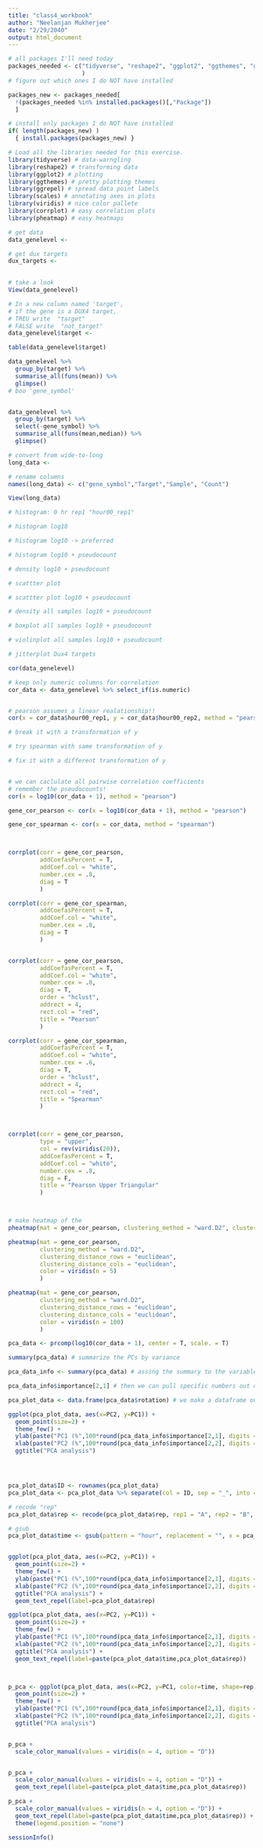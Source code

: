 ```yaml
---
title: "class4_workbook"
author: "Neelanjan Mukherjee"
date: "2/29/2040"
output: html_document
---
```



```r
# all packages I'll need today
packages_needed <- c("tidyverse", "reshape2", "ggplot2", "ggthemes", "ggrepel", "scales", "viridis", "corrplot", "pheatmap"
                     )
# figure out which ones I do NOT have installed

packages_new <- packages_needed[
  !(packages_needed %in% installed.packages()[,"Package"])
  ]

# install only packages I do NOT have installed
if( length(packages_new) )
  { install.packages(packages_new) }

```

```r
# Load all the libraries needed for this exercise.
library(tidyverse) # data-warngling
library(reshape2) # transforming data
library(ggplot2) # plotting
library(ggthemes) # pretty plotting themes
library(ggrepel) # spread data point labels
library(scales) # annotating axes in plots
library(viridis) # nice color pallete
library(corrplot) # easy correlation plots
library(pheatmap) # easy heatmaps

```


```r
# get data
data_genelevel <- 

# get dux targets
dux_targets <- 
  
```


```r
# take a look
View(data_genelevel) 

# In a new column named 'target',
# if the gene is a DUX4 target,
# TREU write  "target"
# FALSE write  "not_target"
data_genelevel$target <- 

table(data_genelevel$target)
```


```r
data_genelevel %>%
  group_by(target) %>%
  summarise_all(funs(mean)) %>%
  glimpse()
# boo 'gene_symbol'


data_genelevel %>%
  group_by(target) %>%
  select(-gene_symbol) %>%
  summarise_all(funs(mean,median)) %>%
  glimpse()

```


```r
# convert from wide-to-long
long_data <- 

# rename columns
names(long_data) <- c("gene_symbol","Target","Sample", "Count") 

View(long_data)

```


```r
# histogram: 0 hr rep1 "hour00_rep1"

# histogram log10

# histogram log10 -> preferred

# histogram log10 + pseudocount

# density log10 + pseudocount

# scattter plot

# scattter plot log10 + pseudocount

# density all samples log10 + pseudocount

# boxplot all samples log10 + pseudocount

# violinplot all samples log10 + pseudocount

# jitterplot Dux4 targets


```


```r
cor(data_genelevel)

# keep only numeric columns for correlation
cor_data <- data_genelevel %>% select_if(is.numeric)


# pearson assumes a linear realationship!!
cor(x = cor_data$hour00_rep1, y = cor_data$hour00_rep2, method = "pearson")

# break it with a transformation of y

# try spearman with same transformation of y

# fix it with a different transformation of y


# we can caclulate all pairwise correlation coefficients
# remember the pseudocounts! 
cor(x = log10(cor_data + 1), method = "pearson")

gene_cor_pearson <- cor(x = log10(cor_data + 1), method = "pearson")

gene_cor_spearman <- cor(x = cor_data, method = "spearman")



corrplot(corr = gene_cor_pearson,
         addCoefasPercent = T,
         addCoef.col = "white",
         number.cex = .8,
         diag = T
         )

corrplot(corr = gene_cor_spearman,
         addCoefasPercent = T,
         addCoef.col = "white",
         number.cex = .8,
         diag = T
         )


corrplot(corr = gene_cor_pearson,
         addCoefasPercent = T,
         addCoef.col = "white",
         number.cex = .8,
         diag = T,
         order = "hclust",
         addrect = 4,
         rect.col = "red",
         title = "Pearson"
         )

corrplot(corr = gene_cor_spearman,
         addCoefasPercent = T,
         addCoef.col = "white",
         number.cex = .6,
         diag = T,
         order = "hclust",
         addrect = 4,
         rect.col = "red",
         title = "Spearman"
         )



corrplot(corr = gene_cor_pearson,
         type = "upper",
         col = rev(viridis(20)),
         addCoefasPercent = T,
         addCoef.col = "white",
         number.cex = .8,
         diag = F,
         title = "Pearson Upper Triangular"
         )




```



```r
# make heatmap of the 
pheatmap(mat = gene_cor_pearson, clustering_method = "ward.D2", clustering_distance_rows = "euclidean", clustering_distance_cols = "euclidean")

pheatmap(mat = gene_cor_pearson, 
         clustering_method = "ward.D2",
         clustering_distance_rows = "euclidean",
         clustering_distance_cols = "euclidean",
         color = viridis(n = 5)
         )

pheatmap(mat = gene_cor_pearson,
         clustering_method = "ward.D2",
         clustering_distance_rows = "euclidean",
         clustering_distance_cols = "euclidean",
         color = viridis(n = 100)
         )


```

```r

pca_data <- prcomp(log10(cor_data + 1), center = T, scale. = T) 

summary(pca_data) # summarize the PCs by variance

pca_data_info <- summary(pca_data) # assing the summary to the variable 'pca_data_info'

pca_data_info$importance[2,1] # then we can pull specific numbers out of 'pca_data_info'

```


```r
pca_plot_data <- data.frame(pca_data$rotation) # we make a dataframe out of the rotations and will use this to plot

ggplot(pca_plot_data, aes(x=PC2, y=PC1)) +
  geom_point(size=2) +
  theme_few() +
  ylab(paste("PC1 (%",100*round(pca_data_info$importance[2,1], digits = 3),")", sep = "")) +
  xlab(paste("PC2 (%",100*round(pca_data_info$importance[2,2], digits = 3),")", sep = "")) +
  ggtitle("PCA analysis") 




pca_plot_data$ID <- rownames(pca_plot_data)
pca_plot_data <- pca_plot_data %>% separate(col = ID, sep = "_", into = c("time","rep"))

# recode "rep"
pca_plot_data$rep <- recode(pca_plot_data$rep, rep1 = "A", rep2 = "B", rep3 = "C")

# gsub
pca_plot_data$time <- gsub(pattern = "hour", replacement = "", x = pca_plot_data$time)


ggplot(pca_plot_data, aes(x=PC2, y=PC1)) +
  geom_point(size=2) +
  theme_few() +
  ylab(paste("PC1 (%",100*round(pca_data_info$importance[2,1], digits = 3),")", sep = "")) +
  xlab(paste("PC2 (%",100*round(pca_data_info$importance[2,2], digits = 3),")", sep = "")) +
  ggtitle("PCA analysis") +
  geom_text_repel(label=pca_plot_data$rep)

ggplot(pca_plot_data, aes(x=PC2, y=PC1)) +
  geom_point(size=2) +
  theme_few() +
  ylab(paste("PC1 (%",100*round(pca_data_info$importance[2,1], digits = 3),")", sep = "")) +
  xlab(paste("PC2 (%",100*round(pca_data_info$importance[2,2], digits = 3),")", sep = "")) +
  ggtitle("PCA analysis") +
  geom_text_repel(label=paste(pca_plot_data$time,pca_plot_data$rep))



p_pca <- ggplot(pca_plot_data, aes(x=PC2, y=PC1, color=time, shape=rep)) +
  geom_point(size=2) +
  theme_few() +
  ylab(paste("PC1 (%",100*round(pca_data_info$importance[2,1], digits = 3),")", sep = "")) +
  xlab(paste("PC2 (%",100*round(pca_data_info$importance[2,2], digits = 3),")", sep = "")) +
  ggtitle("PCA analysis") 


p_pca +
  scale_color_manual(values = viridis(n = 4, option = "D"))


p_pca +
  scale_color_manual(values = viridis(n = 4, option = "D")) +
  geom_text_repel(label=paste(pca_plot_data$time,pca_plot_data$rep)) 

p_pca +
  scale_color_manual(values = viridis(n = 4, option = "D")) +
  geom_text_repel(label=paste(pca_plot_data$time,pca_plot_data$rep)) +
  theme(legend.position = "none")

```



```r
sessionInfo()
```


